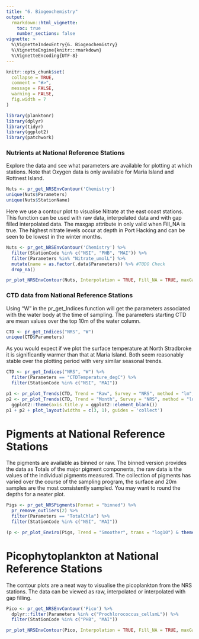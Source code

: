 ```yaml
---
title: "6. Biogeochemistry"
output: 
  rmarkdown::html_vignette:
    toc: true
    number_sections: false
vignette: >
  %\VignetteIndexEntry{6. Biogeochemistry}
  %\VignetteEngine{knitr::rmarkdown}
  %\VignetteEncoding{UTF-8}
---
```


```r
knitr::opts_chunk$set(
  collapse = TRUE,
  comment = "#>",
  message = FALSE,
  warning = FALSE,
  fig.width = 7
)
```


```r
library(planktonr)
library(dplyr)
library(tidyr)
library(ggplot2)
library(patchwork)
```

### Nutrients at National Reference Stations

Explore the data and see what parameters are available for plotting at which stations. Note that Oxygen data is only available for Maria Island and Rottnest Island.

```r

Nuts <- pr_get_NRSEnvContour('Chemistry') 
unique(Nuts$Parameters)
unique(Nuts$StationName)

```

Here we use a contour plot to visualise Nitrate at the east coast stations. This function can be used with raw data, interpolated data and with gap filled interpolated data. The maxgap attribute in only valid when Fill_NA is true. The highest nitrate levels occur at depth in Port Hacking and can be seen to be lowest in the winter months. 

```r

Nuts <- pr_get_NRSEnvContour('Chemistry') %>% 
  filter(StationCode %in% c("NSI", "PHB", "MAI")) %>% 
  filter(Parameters %in% "Nitrate_umolL") %>%
  mutate(name = as.factor(.data$Parameters)) %>% #TODO Check
  drop_na() 

pr_plot_NRSEnvContour(Nuts, Interpolation = TRUE, Fill_NA = TRUE, maxGap = 3)

```


### CTD data from National Reference Stations

Using "W" in the pr_get_Indices function will get the parameters associated with the water body at the time of sampling. The parameters starting CTD are mean values over the top 10m of the water column. 

```r
CTD <- pr_get_Indices("NRS", "W") 
unique(CTD$Parameters)

```

As you would expect if we plot the surface temperature at North Stradbroke it is significantly warmer than that at Maria Island. Both seem reasonably stable over the plotting period with very similar seasonal trends. 

```r
CTD <- pr_get_Indices("NRS", "W") %>% 
  filter(Parameters == "CTDTemperature_degC") %>% 
  filter(StationCode %in% c("NSI", "MAI"))

p1 <- pr_plot_Trends(CTD, Trend = "Raw", Survey = "NRS", method = "lm", trans = 'identity')
p2 <- pr_plot_Trends(CTD, Trend = "Month", Survey = "NRS", method = "loess", trans = 'identity') +
  ggplot2::theme(axis.title.y = ggplot2::element_blank())
p1 + p2 + plot_layout(widths = c(3, 1), guides = 'collect')

```


# Pigments at National Reference Stations

The pigments are available as binned or raw. The binned version provides the data as Totals of the major pigment components, the raw data is the values of the individual pigments measured. The collection of pigments has varied over the course of the sampling program, the surface and 20m samples are the most consistently sampled. You may want to round the depths for a neater plot. 

```r

Pigs <- pr_get_NRSPigments(Format = "binned") %>% 
  pr_remove_outliers(2) %>% 
  filter(Parameters == "TotalChla") %>% 
  filter(StationCode %in% c("NSI", "MAI"))

(p <- pr_plot_Enviro(Pigs, Trend = "Smoother", trans = "log10") & theme(legend.position = "bottom"))

```


# Picophytoplankton at National Reference Stations

The contour plots are a neat way to visualise the picoplankton from the NRS stations. The data can be viewed as raw, interpolated or interpolated with gap filling. 

```r

Pico <- pr_get_NRSEnvContour('Pico') %>% 
  dplyr::filter(Parameters %in% c("Prochlorococcus_cellsmL")) %>% 
  filter(StationCode %in% c("PHB", "MAI"))

pr_plot_NRSEnvContour(Pico, Interpolation = TRUE, Fill_NA = TRUE, maxGap = 3)


```


